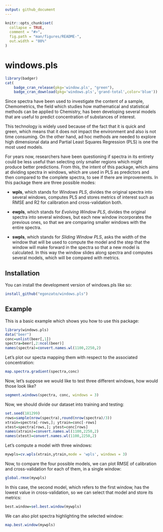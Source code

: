 ---
output: github_document
---

<!-- README.md is generated from README.Rmd. Please edit that file -->

```{r, include = FALSE, message=FALSE, warning=FALSE}
knitr::opts_chunk$set(
  collapse = TRUE,
  comment = "#>",
  fig.path = "man/figures/README-",
  out.width = "80%"
)
```

# windows.pls

<!-- badges: start -->
```{r,echo = FALSE, results='asis',warning=FALSE, message=FALSE}
library(badger)
cat(
    badge_cran_release(pkg='window.pls', "green"),
    badge_cran_download(pkg='windows.pls','grand-total',color='blue'))
```

<!-- badges: end -->

Since spectra have been used to investigate the content of a sample, Chemometrics, the field which studies how mathematical and statistical methods can be applied to Chemistry, has been developing several models that are useful to predict concentration of substances of interest. 

This technology is widely used because of the fact that it is quick and green, which means that it does not impact the environment and also is not time consuming. On the other hand, ad hoc methods are needed to explore high dimensional data and Partial Least Squares Regression (PLS) is one the most used models.

For years now, researchers have been questioning if spectra in its entirety could be less useful than selecting only smaller regions which might produce better predictions. From this, the intent of this package, which aims at dividing spectra in windows, which are used in PLS as predictors and then compared to the complete spectra, to see if there are improvements. In this package there are three possible modes:

* **wpls**, which stands for *Windows PLS*, divides the original spectra into several windows, computes PLS and stores metrics of interest such as RMSE and R2 for calibration and cross-validation both.

* **ewpls**, which stands for *Evolving Window PLS*, divides the original spectra into several windows, but each new window incorporates the previous ones, so that we are comparing smaller windows with the entire spectra.

* **swpls**, which stands for *Sliding Window PLS*, asks the width of the window that will be used to compute the model and the step that the window will make forward in the spectra so that a new model is calculated. In this way the window slides along spectra and computes several models, which will be compared with metrics.


## Installation

You can install the development version of windows.pls like so:

``` r
install_github("egonzato/windows.pls")
```

## Example

This is a basic example which shows you how to use this package:

```{r example}
library(windows.pls)
data("beer")
conc=unlist(beer[,1])
spectra=beer[,2:ncol(beer)]
names(spectra)=convert.names.wl(1100,2250,2)
```

Let's plot our specta mapping them with respect to the associated concentration:

```{r}
map.spectra.gradient(spectra,conc)
```

Now, let's suppose we would like to test three different windows, how would those look like? 

```{r}
segment.windows(spectra, conc, windows = 3)
```

Now, we should divide our dataset into training and testing:

```{r}
set.seed(181299)
rows=sample(nrow(spectra),round(nrow(spectra)/3))
xtrain=spectra[-rows,]; ytrain=conc[-rows]
xtest=spectra[rows,]; ytest=conc[rows]
names(xtrain)=convert.names.wl(1100,2250,2)
names(xtest)=convert.names.wl(1100,2250,2)
```


Let's compute a model with three windows:

```{r}
mywpls=cv.wpls(xtrain,ytrain,mode = 'wpls', windows = 3)
```

Now, to compare the four possible models, we can plot RMSE of calibration and cross-validation for each of them, in a single window:

```{r}
global.rmse(mywpls)
```

In this case, the second model, which refers to the first window, has the lowest value in cross-validation, so we can select that model and store its metrics:

```{r}
best.window=sel.best.window(mywpls)
```
We can also plot spectra highlighting the selected window:

```{r}
map.best.window(mywpls)
```

